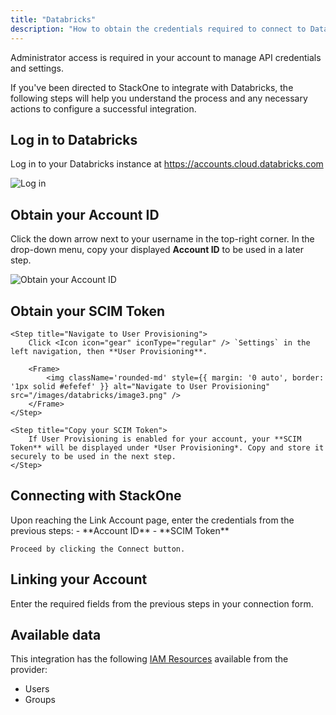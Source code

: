 ```yaml
---
title: "Databricks"
description: "How to obtain the credentials required to connect to Databricks."
---
```



<Note>
  Administrator access is required in your account to manage API credentials and settings.
</Note>

If you've been directed to StackOne to integrate with Databricks, the following steps will help you understand the process and any necessary actions to configure a successful integration.

## Log in to Databricks

Log in to your Databricks instance at https://accounts.cloud.databricks.com

<Frame>
    <img className='rounded-md' style={{ margin: '0 auto', border: '1px solid #efefef' }} alt="Log in" src="/images/databricks/image1.png" />
</Frame>

## Obtain your Account ID

Click the down arrow next to your username in the top-right corner. In the drop-down menu, copy your displayed **Account ID** to be used in a later step.

<Frame>
    <img className='rounded-md' style={{ margin: '0 auto', border: '1px solid #efefef' }} alt="Obtain your Account ID" src="/images/databricks/image2.png" />
</Frame>

## Obtain your SCIM Token

<Steps>
    
    <Step title="Navigate to User Provisioning">
        Click <Icon icon="gear" iconType="regular" /> `Settings` in the left navigation, then **User Provisioning**.

        <Frame>
            <img className='rounded-md' style={{ margin: '0 auto', border: '1px solid #efefef' }} alt="Navigate to User Provisioning" src="/images/databricks/image3.png" />
        </Frame>
    </Step>
    
    <Step title="Copy your SCIM Token">
        If User Provisioning is enabled for your account, your **SCIM Token** will be displayed under *User Provisioning*. Copy and store it securely to be used in the next step.
    </Step>

</Steps>


## Connecting with StackOne

<Steps>
  <Step title="Enter Credentials">
    Upon reaching the Link Account page, enter the credentials from the previous steps:
    - **Account ID**
    - **SCIM Token**

    Proceed by clicking the Connect button.
  </Step>
</Steps>


## Linking your Account

Enter the required fields from the previous steps in your connection form.

<IntegrationFooter />

## Available data

This integration has the following [IAM Resources](https://docs.stackone.com/reference/getting-started-with-your-api) available from the provider:
<ul>
  <li>Users</li>
  <li>Groups</li>
</ul>